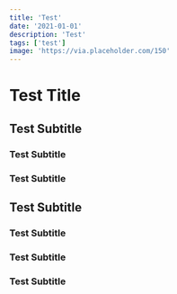 ```yaml
---
title: 'Test'
date: '2021-01-01'
description: 'Test'
tags: ['test']
image: 'https://via.placeholder.com/150'
---
```


# Test Title

## Test Subtitle

### Test Subtitle

### Test Subtitle

## Test Subtitle

### Test Subtitle

### Test Subtitle

### Test Subtitle
